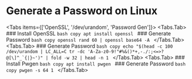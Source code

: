 
# Generate a Password on Linux

<Tabs items={['OpenSSL', '/dev/urandom', 'Password Gen']}>
  <Tabs.Tab>
    <Steps>
    ### Install OpenSSL
    ```bash copy
    apt install openssl
    ```
    ### Generate Password
    ```bash copy
    openssl rand 60 | openssl base64 -A
    ```
    </Steps>
  </Tabs.Tab>
  <Tabs.Tab>
    <Steps>
    ### Generate Password
    ```bash copy
    echo "$(head -c 100 /dev/urandom | LC_ALL=C tr -dc 'A-Za-z0-9!"#%&()*+,-./:;<=>?@[\]^_`{|}~')" | fold -w 32 | head -n 1
    ```
    </Steps>
  </Tabs.Tab>
  <Tabs.Tab>
    <Steps>
    ### Install Pwgen
    ```bash copy
    apt install pwgen
    ```
    ### Generate Password
    ```bash copy
    pwgen -s 64 1
    ```
    </Steps>
  </Tabs.Tab>
</Tabs>

